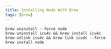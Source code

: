 ```yaml
---
title: Installing Node With Brew
tags: [brew]
---
```


```shell
brew uninstall --force node
brew uninstall icu4c && brew install icu4c
brew unlink icu4c && brew link icu4c --force
brew install node
```
